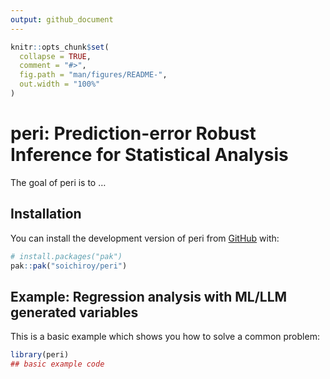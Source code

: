 ```yaml
---
output: github_document
---
```


<!-- README.md is generated from README.Rmd. Please edit that file -->

```r
knitr::opts_chunk$set(
  collapse = TRUE,
  comment = "#>",
  fig.path = "man/figures/README-",
  out.width = "100%"
)
```

# peri: Prediction-error Robust Inference for Statistical Analysis

<!-- badges: start -->
<!-- badges: end -->

The goal of peri is to ...

## Installation

You can install the development version of peri from [GitHub](https://github.com/) with:

``` r
# install.packages("pak")
pak::pak("soichiroy/peri")
```

## Example: Regression analysis with ML/LLM generated variables

This is a basic example which shows you how to solve a common problem:

```r
library(peri)
## basic example code
```
